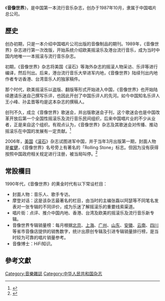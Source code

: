 {{refimprove|time=2016-02-13T10:21:21+00:00}}
{{copyedit|time=2016-02-13T10:17:01+00:00}}
《'''音像世界'''》，是中国第一本流行音乐杂志，创办于1987年10月，隶属于中国唱片总公司。

==歷史==
创办初期，只是一本介绍中国唱片公司出版的音像制品的期刊。1989年，《音像世界》杂志进行第一次改版，开始系统介绍欧美摇滚乐及港台流行音乐，成为当时中国内地唯一一本摇滚与流行音乐杂志。

初期，《音像世界》杂志将美国《滚石》等海外杂志的摇滚人物采访、乐评等进行编译，然后刊出。后来，港台流行音乐大举进军内地，《音像世界》陆续刊出内地作者专访香港、台湾音乐人的独家稿件。

那个时代，欧美摇滚乐以盗版、翻版等形式开始进入中国，《音像世界》也开始陆续邀请乐迷自己撰写乐评，也因此开创了中国乐评人的先河。如今中国知名乐评人王小峰、孙孟晋等均是这本杂志的撰稿人。

创刊不久，成立《音像世界》歌迷会，并出版歌迷会子刊，这个歌迷会也是中国改革开放后第一个全国性摇滚乐及流行音乐民间组织，后来中国唱片业的不少从业者，正是来自这个组织。有观点认为，《音像世界》杂志及其歌迷会对传播、推动摇滚乐在中国的发展有一定贡献。<ref>{{Cite web |url=http://ent.qq.com/a/20081226/000035.htm |title=1987年《音像世界》诞生 见证一个乐评时代，东方早报，2008年12月26日 |access-date=2016年2月13日 |archive-date=2016年3月10日 |archive-url=https://web.archive.org/web/20160310101640/http://ent.qq.com/a/20081226/000035.htm |dead-url=no }}</ref>

2006年，[[美国|美国]]《[[滚石|滚石]]》杂志试图进军中国，并于当年3月出版第一期，封面人物是[[崔健|崔健]]，《音像世界》名号旁上有著名的「Rolling Stone」标志。但因为没有获得按照中国政府相关规定进行注册，被当局叫停。<ref>{{Cite web |url=http://www.ftchinese.com/story/001003656 |title=美国《滚石》杂志在华受阻，FT中文网，2006年3月30日 |access-date=2016年2月13日 |archive-date=2019年10月18日 |archive-url=https://web.archive.org/web/20191018075411/http://www.ftchinese.com/story/001003656 |dead-url=no }}</ref>

==常設欄目==
1990年代，《音像世界》的黄金时代有以下常设栏目：

* 封面人物：音乐人、歌手专访。
* 摩登对话：这是该杂志最著名的栏目，由当时的主编张磊以阿瑟等不同笔名发表对一张专辑的不同评价，成为乐迷了解摇滚乐的重要线索渠道。
* 唱片街：点评、推介中国内地、香港、台湾及欧美的摇滚乐及流行音乐新专辑。
* 音像世界专辑销量榜：每月根据[[北京|北京]]、[[上海|上海]]、[[广州|广州]]、[[山东|山东]]、[[安徽|安徽]]、[[云南|云南]]、[[四川|四川]]等省市音像店提供的销售数字，统计出原创专辑及引进专辑销量排行榜，是当时较为可靠的唱片销量参考。
* 音像博士：HiFi知识。

==參考文獻==
{{reflist}}

[[Category:音樂雜誌|Category:音樂雜誌]]
[[Category:中华人民共和国杂志|Category:中华人民共和国杂志]]